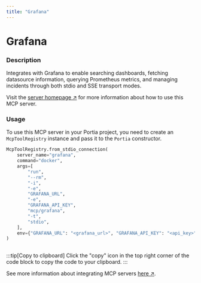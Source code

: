 ```yaml
---
title: "Grafana"
---
```

<!-- WARNING: This file is auto-generated by generate_tool_docs.py. Do not edit manually. -->


# Grafana

### Description

Integrates with Grafana to enable searching dashboards, fetching datasource information, querying Prometheus metrics, and managing incidents through both stdio and SSE transport modes.

Visit the [server homepage ↗](https://github.com/grafana/mcp-grafana) for more information about how to use this MCP server.

### Usage

To use this MCP server in your Portia project, you need to create an `McpToolRegistry` instance and pass it to the `Portia` constructor.

```python
McpToolRegistry.from_stdio_connection(
    server_name="grafana",
    command="docker",
    args=[
        "run",
        "--rm",
        "-i",
        "-e",
        "GRAFANA_URL",
        "-e",
        "GRAFANA_API_KEY",
        "mcp/grafana",
        "-t",
        "stdio",
    ],
    env={"GRAFANA_URL": "<grafana_url>", "GRAFANA_API_KEY": "<api_key>"},
)
                    
```

:::tip[Copy to clipboard]
Click the "copy" icon in the top right corner of the code block to copy the code to your clipboard.
:::

See more information about integrating MCP servers [here ↗](/mcp-servers).

